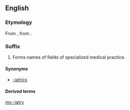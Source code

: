 ==English==

===Etymology===
From {{etyl|grc}} {{term|ἰατρεία||healing, medical treatment|lang=grc}}, from {{term|sc=polytonic|ἰατρός|tr=iatros||doctor|lang=grc}}.

===Suffix===
{{en-suffix|sort=iatry}}

# Forms names of fields of specialized medical practice.

====Synonyms====
* [[-iatrics]]

====Derived terms====
{{suffixsee|English}}

[[my:-iatry]]